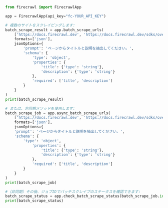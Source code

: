 ```python Python
from firecrawl import FirecrawlApp

app = FirecrawlApp(api_key="fc-YOUR_API_KEY")

# 複数のサイトをスクレイピングします:
batch_scrape_result = app.batch_scrape_urls(
    ['https://docs.firecrawl.dev', 'https://docs.firecrawl.dev/sdks/overview'], 
    formats=['json'],
    jsonOptions={
        'prompt': 'ページからタイトルと説明を抽出してください。',
        'schema': {
            'type': 'object',
            'properties': {
                'title': {'type': 'string'},
                'description': {'type': 'string'}
            },
            'required': ['title', 'description']
        }
    }
)
print(batch_scrape_result)

# または、非同期メソッドを使用します:
batch_scrape_job = app.async_batch_scrape_urls(
    ['https://docs.firecrawl.dev', 'https://docs.firecrawl.dev/sdks/overview'], 
    formats=['json'],
    jsonOptions={
    'prompt': 'ページからタイトルと説明を抽出してください。',
    'schema': {
        'type': 'object',
            'properties': {
                'title': {'type': 'string'},
                'description': {'type': 'string'}
            },
            'required': ['title', 'description']
        }
    }
)
print(batch_scrape_job)

#（非同期）その後、ジョブIDでバッチスクレイプのステータスを確認できます:
batch_scrape_status = app.check_batch_scrape_status(batch_scrape_job.id)
print(batch_scrape_status)
```
